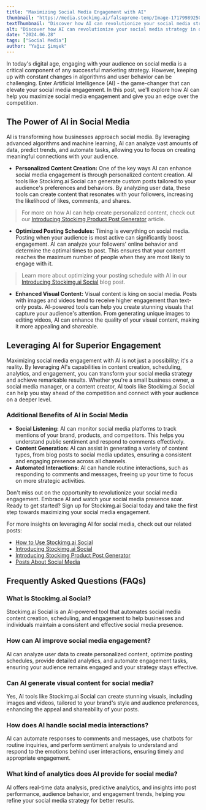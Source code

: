 ```yaml
---
title: "Maximizing Social Media Engagement with AI"
thumbnail: "https://media.stockimg.ai/falsupreme-temp/Image-1717998925011-7841579399.jpg"
textThumbnail: "Discover how AI can revolutionize your social media strategy in our latest blog post. Learn how AI-driven tools like Stockimg.ai Social can enhance engagement, optimize content creation, and automate interactions for maximum impact."
alt: "Discover how AI can revolutionize your social media strategy in our latest blog post. Learn how AI-driven tools like Stockimg.ai Social can enhance engagement, optimize content creation, and automate interactions for maximum impact."
date: "2024.06.28"
tags: ["Social Media"]
author: "Yağız Şimşek"
---
```


<CustomImage
    src="https://media.stockimg.ai/falsupreme-temp/Image-1717998925011-7841579399.jpg"
    alt="textThumbnail"
/>

In today's digital age, engaging with your audience on social media is a critical component of any successful marketing strategy. However, keeping up with constant changes in algorithms and user behavior can be challenging. Enter Artificial Intelligence (AI) - the game-changer that can elevate your social media engagement. In this post, we'll explore how AI can help you maximize social media engagement and give you an edge over the competition.

## The Power of AI in Social Media

AI is transforming how businesses approach social media. By leveraging advanced algorithms and machine learning, AI can analyze vast amounts of data, predict trends, and automate tasks, allowing you to focus on creating meaningful connections with your audience.

- **Personalized Content Creation:** One of the key ways AI can enhance social media engagement is through personalized content creation. AI tools like Stockimg.ai Social can generate custom posts tailored to your audience's preferences and behaviors. By analyzing user data, these tools can create content that resonates with your followers, increasing the likelihood of likes, comments, and shares.

> For more on how AI can help create personalized content, check out our [Introducing Stockimg Product Post Generator](https://stockimg.ai/blog/ai-and-technology/introducing-stockimg-product-post-generator) article.

- **Optimized Posting Schedules:** Timing is everything on social media. Posting when your audience is most active can significantly boost engagement. AI can analyze your followers' online behavior and determine the optimal times to post. This ensures that your content reaches the maximum number of people when they are most likely to engage with it.

> Learn more about optimizing your posting schedule with AI in our [Introducing Stockimg.ai Social](https://stockimg.ai/blog/ai-and-technology/introducing-stockimg-social) blog post.

- **Enhanced Visual Content:** Visual content is king on social media. Posts with images and videos tend to receive higher engagement than text-only posts. AI-powered tools can help you create stunning visuals that capture your audience's attention. From generating unique images to editing videos, AI can enhance the quality of your visual content, making it more appealing and shareable.

<CustomImage
    src="https://media.stockimg.ai/falsupreme-temp/Image-1716107988280-3305481117.jpg"
    alt="Multiethnic People Discussing Social Media"
/>

## Leveraging AI for Superior Engagement

Maximizing social media engagement with AI is not just a possibility; it's a reality. By leveraging AI's capabilities in content creation, scheduling, analytics, and engagement, you can transform your social media strategy and achieve remarkable results. Whether you're a small business owner, a social media manager, or a content creator, AI tools like Stockimg.ai Social can help you stay ahead of the competition and connect with your audience on a deeper level.

### Additional Benefits of AI in Social Media

- **Social Listening:** AI can monitor social media platforms to track mentions of your brand, products, and competitors. This helps you understand public sentiment and respond to comments effectively.
- **Content Generation:** AI can assist in generating a variety of content types, from blog posts to social media updates, ensuring a consistent and engaging presence across all channels.
- **Automated Interactions:** AI can handle routine interactions, such as responding to comments and messages, freeing up your time to focus on more strategic activities.

Don't miss out on the opportunity to revolutionize your social media engagement. Embrace AI and watch your social media presence soar. Ready to get started? Sign up for Stockimg.ai Social today and take the first step towards maximizing your social media engagement.

For more insights on leveraging AI for social media, check out our related posts:

- [How to Use Stockimg.ai Social](https://stockimg.ai/blog/guide/how-to-use-stockimg-social)
- [Introducing Stockimg.ai Social](https://stockimg.ai/blog/ai-and-technology/introducing-stockimg-social)
- [Introducing Stockimg Product Post Generator](https://stockimg.ai/blog/ai-and-technology/introducing-stockimg-product-post-generator)
- [Posts About Social Media](https://stockimg.ai/blog/social-media)

## Frequently Asked Questions (FAQs)

### What is Stockimg.ai Social?

Stockimg.ai Social is an AI-powered tool that automates social media content creation, scheduling, and engagement to help businesses and individuals maintain a consistent and effective social media presence.

### How can AI improve social media engagement?

AI can analyze user data to create personalized content, optimize posting schedules, provide detailed analytics, and automate engagement tasks, ensuring your audience remains engaged and your strategy stays effective.

### Can AI generate visual content for social media?

Yes, AI tools like Stockimg.ai Social can create stunning visuals, including images and videos, tailored to your brand's style and audience preferences, enhancing the appeal and shareability of your posts.

### How does AI handle social media interactions?

AI can automate responses to comments and messages, use chatbots for routine inquiries, and perform sentiment analysis to understand and respond to the emotions behind user interactions, ensuring timely and appropriate engagement.

### What kind of analytics does AI provide for social media?

AI offers real-time data analysis, predictive analytics, and insights into post performance, audience behavior, and engagement trends, helping you refine your social media strategy for better results.